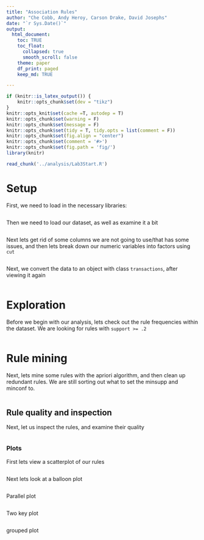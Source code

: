 ```yaml
---
title: "Association Rules"
author: "Che Cobb, Andy Heroy, Carson Drake, David Josephs"
date: "`r Sys.Date()`"
output: 
  html_document:
    toc: TRUE
    toc_float:
      collapsed: true
      smooth_scroll: false
    theme: paper
    df_print: paged
    keep_md: TRUE

---
```


```r
if (knitr::is_latex_output()) {
	knitr::opts_chunk$set(dev = "tikz")
}
knitr::opts_knit$set(cache =T, autodep = T)
knitr::opts_chunk$set(warning = F)
knitr::opts_chunk$set(message = F)
knitr::opts_chunk$set(tidy = T, tidy.opts = list(comment = F))
knitr::opts_chunk$set(fig.align = "center")
knitr::opts_chunk$set(comment = '#>')
knitr::opts_chunk$set(fig.path = 'fig/')
library(knitr)
```

```r
read_chunk('../analysis/Lab3Start.R')
```

# Setup

First, we need to load in the necessary libraries:

```r
```

Then we need to load our dataset, as well as examine it a bit

```r
```

Next lets get rid of some columns we are not going to use/that has some issues, and then lets break down our numeric variables into factors using `cut`

```r
```

Next, we convert the data to an object with class `transactions`, after viewing it again

```r
```

# Exploration

Before we begin with our analysis, lets check out the rule frequencies within the dataset. We are looking for rules with `support >= .2`

```r
```

# Rule mining

Next, lets mine some rules with the apriori algorithm, and then clean up redundant rules. We are still sorting out what to set the minsupp and minconf to.

```r
```

## Rule quality and inspection

Next, let us inspect the rules, and examine their quality

```r
```

### Plots

First lets view a scatterplot of our rules

```r
```

Next lets look at  a balloon plot

```r
```

Parallel plot

```r
```

Two key plot

```r
```

grouped plot

```r
```


